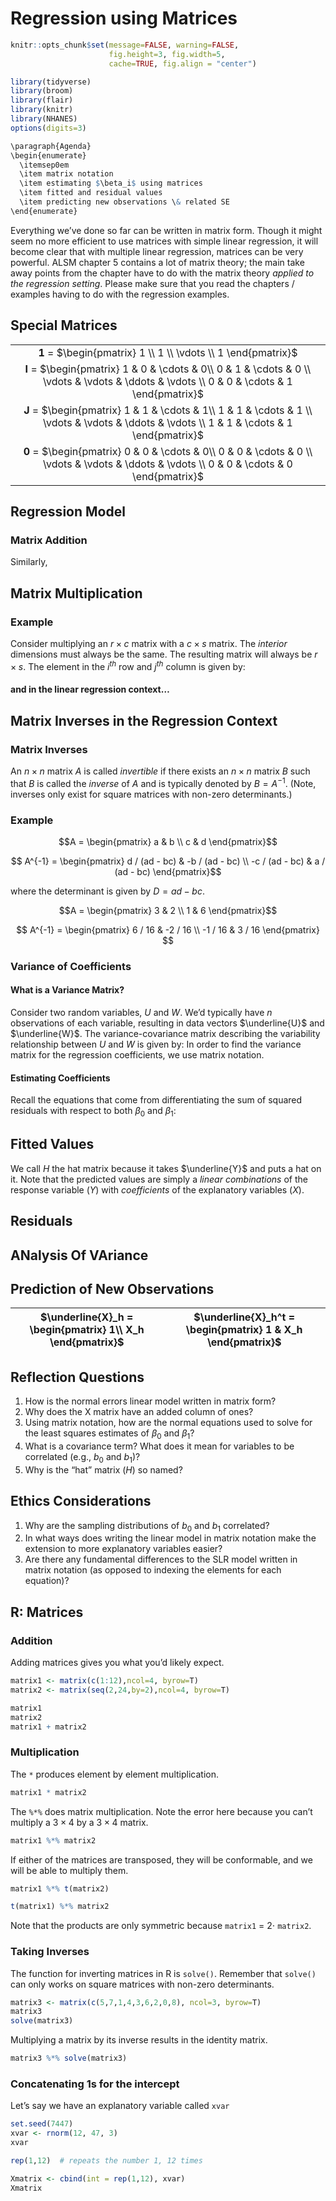 # Regression using Matrices {#la}


```r
knitr::opts_chunk$set(message=FALSE, warning=FALSE, 
                      fig.height=3, fig.width=5,  
                      cache=TRUE, fig.align = "center")

library(tidyverse)
library(broom)
library(flair)
library(knitr)
library(NHANES)
options(digits=3)
```


```r
\paragraph{Agenda}
\begin{enumerate}
  \itemsep0em
  \item matrix notation
  \item estimating $\beta_i$ using matrices
  \item fitted and residual values
  \item predicting new observations \& related SE
\end{enumerate}
```


Everything we've done so far can be written in matrix form.  Though it might seem no more efficient to use matrices with simple linear regression, it will become clear that with multiple linear regression, matrices can be very powerful.  ALSM chapter 5 contains a lot of matrix theory; the main take away points from the chapter have to do with the matrix theory *applied to the regression setting*.  Please make sure that you read the chapters / examples having to do with the regression examples.


## Special Matrices

||  
|:--:|  
|**1** = $\begin{pmatrix} 1 \\ 1 \\  \vdots \\ 1 \end{pmatrix}$|  
|**I** = $\begin{pmatrix} 1  &  0  &  \cdots  &   0\\ 0  &  1  &  \cdots  &  0 \\ \vdots  &  \vdots  &  \ddots  &  \vdots \\ 0  &  0  &  \cdots  &  1 \end{pmatrix}$|  
|**J** = $\begin{pmatrix} 1  &  1  &  \cdots  &   1\\ 1  &  1  &  \cdots  &  1 \\ \vdots  &  \vdots  &  \ddots  &  \vdots \\ 1  &  1  &  \cdots  &  1 \end{pmatrix}$| 	  
|**0** = $\begin{pmatrix} 0  &  0  &  \cdots  &   0\\ 0  &  0  &  \cdots  &  0 \\ \vdots  &  \vdots  &  \ddots  &  \vdots \\ 0  &  0  &  \cdots  &  0 \end{pmatrix}$|  

## Regression Model

### Matrix Addition


\begin{eqnarray*}
Y_i &=& E[Y_i] + \epsilon_i\\
&&\\
\begin{pmatrix} Y_1\\ Y_2 \\ \vdots \\ Y_n \end{pmatrix} &=&
\begin{pmatrix} E[Y_1]\\ E[Y_2] \\ \vdots \\ E[Y_n] \end{pmatrix} +
\begin{pmatrix} \epsilon_1\\ \epsilon_2 \\ \vdots \\ \epsilon_n \end{pmatrix}\\
&&\\
\underline{Y} &=& E[\underline{Y}] + \underline{\epsilon}\\
\end{eqnarray*}
Similarly,
\begin{eqnarray*}
Y_i &=& \hat{Y}_i + e_i\\
&&\\
\begin{pmatrix} Y_1\\ Y_2 \\ \vdots \\ Y_n \end{pmatrix} &=&
\begin{pmatrix} \hat{Y}_1\\ \hat{Y}_2 \\ \vdots \\ \hat{Y}_n \end{pmatrix} +
\begin{pmatrix} e_1\\ e_2 \\ \vdots \\ e_n \end{pmatrix}\\
&&\\
\underline{Y} &=& \underline{\hat{Y}} + \underline{e}\\
\end{eqnarray*}

## Matrix Multiplication

### Example
Consider multiplying an $r \times c$ matrix with a $c \times s$ matrix.  The  *interior* dimensions must always be the same.  The resulting matrix will always be $r \times s$.  The element in the $i^{th}$ row and $j^{th}$ column is given by:
\begin{eqnarray*}
\sum_{k=1}^c a_{ik} b_{kj}\\
AB &=& \begin{pmatrix} a_{11} & a_{12} & a_{13} \\ a_{21} & a_{22} & a_{23} \end{pmatrix}
\begin{pmatrix} b_{11} & b_{12} \\ b_{21} & b_{22} \\ b_{31} & b_{32} \end{pmatrix}\\
&=& \begin{pmatrix} a_{11} b_{11} + a_{12} b_{21} + a_{13}b_{31} & a_{11} b_{12} + a_{12} b_{22} + a_{13}b_{32} \\ a_{21} b_{11} + a_{22} b_{21} + a_{23}b_{31} & a_{21} b_{12} + a_{22} b_{22} + a_{23}b_{32}
\end{pmatrix}\\
&&\\
AB &=& \begin{pmatrix} 3 & -1 & 0 \\ 0 & 1 & 1 \\ -2 & 0 & 1 \end{pmatrix}
\begin{pmatrix} 1 & 1\\ -1 & 2 \\ 0 & -1 \end{pmatrix}\\
&=& \begin{pmatrix} 4 & 1\\ -1 & 1 \\ -2 & -3 \end{pmatrix}
\end{eqnarray*}

#### and in the linear regression context... {-}
\begin{eqnarray*}
E[Y_i] &=& \beta_0 + \beta_1 X_i\\
&&\\
\begin{pmatrix} E[Y_1]\\ E[Y_2] \\ \vdots \\ E[Y_n] \end{pmatrix} &=&
\begin{pmatrix} 1 & X_1\\ 1 & X_2 \\ \vdots \\ 1 & X_n \end{pmatrix}
\begin{pmatrix} \beta_0 \\ \beta_1 \end{pmatrix}\\
&&\\
E[\underline{Y}] &=& X \underline{\beta}\\
\end{eqnarray*}


\begin{eqnarray*}
\underline{Y}^t \underline{Y} &=& \begin{pmatrix} Y_1 & Y_2 & \cdots & Y_n \end{pmatrix} \begin{pmatrix} Y_1 \\ Y_2 \\ \vdots \\ Y_n \end{pmatrix} = \sum_{i=1}^n Y_i^2\\
&&\\
X^t X &=& \begin{pmatrix} 1 & 1 & \cdots & 1\\ X_1 & X_2 & \cdots & X_n \end{pmatrix} \begin{pmatrix} 1 & X_1 \\ 1 & X_2 \\ \vdots & \vdots \\ 1 & X_n \end{pmatrix}= \begin{pmatrix} n & \sum_{i=1}^n X_i \\ \sum_{i=1}^n X_i & \sum_{i=1}^n X_i^2 \end{pmatrix}\\
&&\\
X^t \underline{Y} &=& \begin{pmatrix} 1 & 1 & \cdots & 1\\ X_1 & X_2 & \cdots & X_n \end{pmatrix} \begin{pmatrix} Y_1 \\ Y_2 \\ \vdots \\ Y_n \end{pmatrix} = \begin{pmatrix} \sum_{i=1}^n Y_i \\ \sum_{i=1}^n X_i Y_i \end{pmatrix}
\end{eqnarray*}


## Matrix Inverses in the Regression Context

### Matrix Inverses 
An $n \times n$ matrix $A$ is called *invertible* if there exists an $n \times n$ matrix $B$ such that
\begin{eqnarray*}
A B = B A = I_n
\end{eqnarray*}
\noindent
$B$ is called the *inverse* of $A$ and is typically denoted by $B = A^{-1}$.  (Note, inverses only exist for square matrices with non-zero determinants.)

### Example

$$A = \begin{pmatrix} a  &  b \\ c  &  d \end{pmatrix}$$

$$ A^{-1} = \begin{pmatrix} d / (ad - bc)  &  -b / (ad - bc) \\ -c / (ad - bc)  &  a / (ad - bc) \end{pmatrix}$$


where the determinant is given by $D = ad - bc$.
\begin{eqnarray*}
A^{-1} A &=& \begin{pmatrix} d / (ad - bc) & -b / (ad - bc) \\ -c / (ad - bc) & a / (ad - bc) \end{pmatrix} \begin{pmatrix} a & b \\ c & d \end{pmatrix}\\
&=& \begin{pmatrix} (ad - bc) / (ad - bc) & (bd - bd) / (ad - bc) \\ (-ac + ac) / (ad - bc) & (ad - bc) / (ad - bc) \end{pmatrix}\\
&=& I_2
\end{eqnarray*}

$$A = \begin{pmatrix} 3  &  2 \\ 1  &  6 \end{pmatrix}$$ 	

$$ A^{-1} = \begin{pmatrix} 6 / 16  &  -2 / 16 \\ -1 / 16  &  3 / 16 \end{pmatrix} $$

\begin{eqnarray*}
A^{-1} A &=& \begin{pmatrix} 6 / 16 & -2 / 16 \\ -1 / 16 & 3 / 16 \end{pmatrix}  \begin{pmatrix} 3 & 2 \\ 1 & 6 \end{pmatrix}\\
&=& \begin{pmatrix} (18-2)/16 & (12-12)/16 \\ (-3+3)/16 & (-2+18)/16 \end{pmatrix}\\
&=& I_2
\end{eqnarray*}


### Variance of Coefficients

#### What is a Variance Matrix? {-}

Consider two random variables, $U$ and $W$.  We'd typically have $n$ observations of each variable, resulting in data vectors $\underline{U}$ and $\underline{W}$.  The variance-covariance matrix describing the variability relationship between $U$ and $W$ is given by:
\begin{eqnarray*}
\mbox{var}\{\underline{U},\underline{W} \} &=& \begin{pmatrix} \sigma_U^2  & \sigma_{U,W} \\ \sigma_{W,U} & \sigma_W^2 \end{pmatrix}\\
\mbox{where } \sigma_U^2 &=& \mbox{ variance of } U  \mbox{ (a number)}\\
\sigma_W^2 &=& \mbox{ variance of } V  \mbox{ (a number)}\\
\sigma_{U,W} &=& \sigma_{W,U} = \mbox{ covariance of } U \mbox{ and } W  \mbox{ (a number)} \\
\end{eqnarray*}
In order to find the variance matrix for the regression coefficients, we use matrix notation.
\begin{eqnarray*}
\mbox{Recall:    }  X^t X &=&  \begin{pmatrix} n & \sum_{i=1}^n X_i \\ \sum_{i=1}^n X_i & \sum_{i=1}^n X_i^2 \end{pmatrix}\\
&&\\
\mbox{So,    } D &=& n \sum X_i^2 - (\sum X_i)^2 = n \sum(X_i - \overline{X})^2\\
&&\\
(X^t X)^{-1} &=&  \begin{pmatrix} \frac{\sum X_i^2}{n \sum(X_i - \overline{X})^2} & \frac{-\sum_{i=1}^n X_i}{n \sum(X_i - \overline{X})^2} \\ \frac{-\sum_{i=1}^n X_i}{n \sum(X_i - \overline{X})^2} & \frac{n}{n \sum(X_i - \overline{X})^2} \end{pmatrix}\\
&&\\
&=&  \begin{pmatrix} \frac{1}{n} + \frac{\overline{X}^2}{\sum(X_i - \overline{X})^2} & \frac{-\overline{X}}{\sum(X_i - \overline{X})^2} \\ \frac{-\overline{X}}{ \sum(X_i - \overline{X})^2} & \frac{1}{ \sum(X_i - \overline{X})^2} \end{pmatrix}\\
&&\\
\mbox{var}\{\underline{b}\} &=& \sigma^2  \cdot (X^t X)^{-1}\\
&=& \begin{pmatrix} \sigma^2_{b_0} & \sigma_{b_0, b_1} \\ \sigma_{b_1, b_0} & \sigma^2_{b_1} \end{pmatrix}\\
SE^2\{\underline{b}\} &=& MSE  \cdot (X^t X)^{-1}\\
\end{eqnarray*}


#### Estimating Coefficients {-}


Recall the equations that come from differentiating the sum of squared residuals with respect to both $\beta_0$ and $\beta_1$:

\begin{eqnarray*}
n b_0 + b_1 \sum X_i &=& \sum Y_i\\
b_0 \sum X_i + b_1 \sum X_i^2 &=& \sum X_i Y_i\\
&&\\
\begin{pmatrix} n & \sum X_i \\ \sum X_i & \sum X_i^2 \end{pmatrix} \begin{pmatrix} b_0 \\ b_1 \end{pmatrix} &=& \begin{pmatrix} \sum Y_i \\ \sum X_i Y_i \end{pmatrix}\\
&&\\
(X^t X) \underline{b} &=& X^t \underline{Y}\\
\underline{b} &=& (X^t X)^{-1} (X^t \underline{Y})\\
&&\\
\mbox{var}\{\underline{b} \} &=& (X^t X)^{-1} X^t \sigma^2 I X (X^t X)^{-1}\\
&=& \sigma^2 \cdot (X^t X)^{-1}\\
&&\\
\mbox{checking:}&&\\
(X^t X)^{-1} (X^t \underline{Y}) &=& \begin{pmatrix} \frac{1}{n} + \frac{\overline{X}^2}{\sum(X_i - \overline{X})^2} & \frac{-\overline{X}}{\sum(X_i - \overline{X})^2} \\ \frac{-\overline{X}}{ \sum(X_i - \overline{X})^2} & \frac{1}{ \sum(X_i - \overline{X})^2} \end{pmatrix} \begin{pmatrix} \sum_{i=1}^n Y_i \\ \sum_{i=1}^n X_i Y_i \end{pmatrix}\\
&&\\
&=& \begin{pmatrix} \frac{\sum Y_i}{n} + \frac{\sum Y_i \overline{X}^2}{\sum(X_i - \overline{X})^2} + \frac{-\sum X_i Y_i (\overline{X})}{\sum(X_i - \overline{X})^2} \\ \frac{-\sum Y_i (\overline{X})}{ \sum(X_i - \overline{X})^2} + \frac{\sum X_i Y_i}{ \sum(X_i - \overline{X})^2} \end{pmatrix}\\
&&\\
&=& \begin{pmatrix} \overline{Y} - b_1 \overline{X} \\ \frac{\sum Y_i (X_i - \overline{X})}{\sum(X_i - \overline{X})^2} \end{pmatrix} = \begin{pmatrix} b_0 \\ b_1 \end{pmatrix}
\end{eqnarray*}



## Fitted Values {#fitted}

\begin{eqnarray*}
\hat{Y}_i &=& b_0 + b_1 X_i\\
&&\\
\begin{pmatrix} \hat{Y}_1 \\ \hat{Y}_2 \\ \vdots \\ \hat{Y}_n \end{pmatrix} &=& \begin{pmatrix} 1 & X_1 \\ 1 & X_2 \\ \vdots & \vdots \\ 1 & X_n \end{pmatrix} \begin{pmatrix} b_0 \\ b_1 \end{pmatrix}\\
&&\\
\underline{\hat{Y}} &=& X \underline{b}\\
 &=& X (X^t X)^{-1} (X^t \underline{Y})\\
&=& H \underline{Y}\\
\mbox{"hat" matrix: } H &=& X (X^t X)^{-1} X^t
\end{eqnarray*}
We call $H$ the hat matrix because it takes $\underline{Y}$ and puts a hat on it. Note that the predicted values are simply a *linear combinations* of the response variable ($Y$) with *coefficients* of the explanatory variables ($X$).


## Residuals


\begin{eqnarray*}
e_i &=& Y_i - \hat{Y}_i\\
\begin{pmatrix} e_1 \\ e_2 \\ \vdots \\ e_n \end{pmatrix} &=& \begin{pmatrix} Y_1 \\ Y_2 \\ \vdots \\Y_n \end{pmatrix} - \begin{pmatrix} \hat{Y}_1 \\ \hat{Y}_2 \\ \vdots \\ \hat{Y}_n \end{pmatrix}\\
\underline{e} &=& \underline{Y} - \hat{\underline{Y}}\\
&=& \underline{Y} - X \underline{b}\\
&=& \underline{Y} - H \underline{Y}\\
&=& (I - H) \underline{Y}\\
&&\\
\mbox{var}\{ \underline{e} \} &=& \mbox{var}\{ (I-H) \underline{Y} \}\\
&=& (I - H) \mbox{var}\{ \underline{Y} \}\\
&=& (I - H) \cdot \sigma^2 \cdot (I - H)^t\\
&=& \sigma^2 \cdot (I - H) (I-H^t)\\
&=& \sigma^2 \cdot (I - H - H^t + HH^t)\\
&=&  \sigma^2 \cdot (I-H)\\
SE^2(\underline{e}) &=& MSE \cdot (I-H)
\end{eqnarray*}


## ANalysis Of VAriance

\begin{eqnarray*}
SSTO &=& \underline{Y}^t \underline{Y} - \bigg(\frac{1}{n} \bigg) \underline{Y}^t J \underline{Y}\\
&=& \sum Y_i ^2 - \frac{1}{n} \begin{pmatrix} Y_1 & Y_2 & \cdots & Y_n \end{pmatrix} \begin{pmatrix} 1 & 1 & \cdots &  1\\ 1 & 1 & \cdots & 1 \\ \vdots & \vdots & \ddots & \vdots \\ 1 & 1 & \cdots & 1   \end{pmatrix} \begin{pmatrix} Y_1 \\ Y_2 \\ \vdots \\ Y_n \end{pmatrix} \\
&=& \sum Y_i ^2 - \frac{1}{n} \begin{pmatrix} Y_1 & Y_2 & \cdots & Y_n \end{pmatrix}  \begin{pmatrix} \sum Y_i \\ \sum Y_i \\ \vdots \\ \sum Y_i \end{pmatrix} \\
&=& \sum Y_i ^2 - \frac{1}{n} \sum Y_i \sum Y_i\\
&=& \sum Y_i ^2 - n \overline{Y}^2\\
\mbox{note: } \sum(Y_i - \overline{Y})^2 &=& \sum (Y_i^2 - 2Y_i \overline{Y} + \overline{Y}^2)\\
&=& \sum Y_i^2 -2\overline{Y}\sum Y_i + n \overline{Y}^2\\
&=& \sum Y_i^2 - n \overline{Y}^2\\
&&\\
SSE &=& \underline{Y}^t \underline{Y} - \underline{b}^t X^t \underline{Y}\\
&&\\
SSR &=& \underline{b}^t X^t \underline{Y} - \bigg(\frac{1}{n} \bigg) \underline{Y}^t J \underline{Y}
\end{eqnarray*}


## Prediction of New Observations

| $\underline{X}_h = \begin{pmatrix} 1\\ X_h \end{pmatrix}$ 	| $\underline{X}_h^t = \begin{pmatrix} 1  &  X_h \end{pmatrix}$ 	|
|:---------------------------------------------------------:	|:-------------------------------------------------------------:	|

\begin{eqnarray*}
\hat{Y}_h &=& \underline{X}^t_h \underline{b}\\
\mbox{var}\{ \hat{Y}_h \} &=& \underline{X}_h^t \mbox{var}\{\underline{b} \} \underline{X}_h\\
&=& \sigma^2 \cdot \underline{X}_h^t (X^t X)^{-1} \underline{X}_h\\
SE^2\{\hat{Y}_h \} &=& MSE \cdot \underline{X}_h^t (X^t X)^{-1} \underline{X}_h\\
&&\\
&&\\
SE^2 \{\mbox{pred} \} = SE^2\{\hat{Y}_{h(new)} \} &=& MSE \cdot (1 + \underline{X}_h^t (X^t X)^{-1} \underline{X}_h)\\
\end{eqnarray*}

## <i class="fas fa-lightbulb" target="_blank"></i> Reflection Questions

1. How is the normal errors linear model written in matrix form?  
2. Why does the X matrix have an added column of ones?  
3. Using matrix notation, how are the normal equations used to solve for the least squares estimates of $\beta_0$ and $\beta_1$?  
4. What is a covariance term?  What does it mean for variables to be correlated (e.g., $b_0$ and $b_1$)?  
5. Why is the "hat" matrix ($H$) so named?

## <i class="fas fa-balance-scale"></i> Ethics Considerations

1. Why are the sampling distributions of $b_0$ and $b_1$ correlated?
2. In what ways does writing the linear model in matrix notation make the extension to more explanatory variables easier?  
3. Are there any fundamental differences to the SLR model written in matrix notation (as opposed to indexing the elements for each equation)?

## R: Matrices 

### Addition

Adding matrices gives you what you'd likely expect.

```r
matrix1 <- matrix(c(1:12),ncol=4, byrow=T)
matrix2 <- matrix(seq(2,24,by=2),ncol=4, byrow=T)

matrix1
matrix2
matrix1 + matrix2
```



### Multiplication

The `*` produces element by element multiplication.

```r
matrix1 * matrix2
```

The `%*%` does matrix multiplication.  Note the error here because you can't multiply a $3 \times 4$ by a $3 \times4$ matrix.

```r
matrix1 %*% matrix2
```

If either of the matrices are transposed, they will be conformable, and we will be able to multiply them.

```r
matrix1 %*% t(matrix2)

t(matrix1) %*% matrix2
```

Note that the products are only symmetric because `matrix1` = $2 \cdot$ `matrix2`.


### Taking Inverses

The function for inverting matrices in R is `solve()`.  Remember that `solve()` can only works on square matrices with non-zero determinants.  

```r
matrix3 <- matrix(c(5,7,1,4,3,6,2,0,8), ncol=3, byrow=T)
matrix3
solve(matrix3)
```


Multiplying a matrix by its inverse results in the identity matrix.

```r
matrix3 %*% solve(matrix3)
```



### Concatenating 1s for the intercept

Let's say we have an explanatory variable called `xvar`

```r
set.seed(7447)
xvar <- rnorm(12, 47, 3)
xvar

rep(1,12)  # repeats the number 1, 12 times

Xmatrix <- cbind(int = rep(1,12), xvar)
Xmatrix
```


